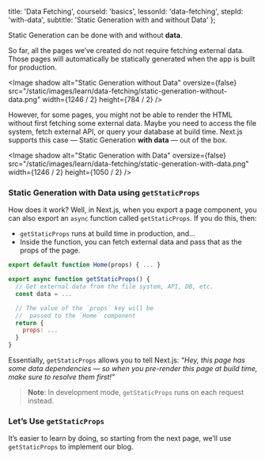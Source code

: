 
  title: 'Data Fetching',
  courseId: 'basics',
  lessonId: 'data-fetching',
  stepId: 'with-data',
  subtitle: 'Static Generation with and without Data'
};

Static Generation can be done with and without **data**.

So far, all the pages we’ve created do not require fetching external data. Those pages will automatically be statically generated when the app is built for production.

<Image
  shadow
  alt="Static Generation without Data"
  oversize={false}
  src="/static/images/learn/data-fetching/static-generation-without-data.png"
  width={1246 / 2}
  height={784 / 2}
/>

However, for some pages, you might not be able to render the HTML without first fetching some external data. Maybe you need to access the file system, fetch external API, or query your database at build time. Next.js supports this case — Static Generation **with data** — out of the box.

<Image
  shadow
  alt="Static Generation with Data"
  oversize={false}
  src="/static/images/learn/data-fetching/static-generation-with-data.png"
  width={1246 / 2}
  height={1050 / 2}
/>

### Static Generation with Data using `getStaticProps`

How does it work? Well, in Next.js, when you export a page component, you can also export an `async` function called `getStaticProps`. If you do this, then:

- `getStaticProps` runs at build time in production, and…
- Inside the function, you can fetch external data and pass that as the props of the page.

```jsx
export default function Home(props) { ... }

export async function getStaticProps() {
  // Get external data from the file system, API, DB, etc.
  const data = ...

  // The value of the `props` key will be
  //  passed to the `Home` component
  return {
    props: ...
  }
}
```

Essentially, `getStaticProps` allows you to tell Next.js: _“Hey, this page has some data dependencies — so when you pre-render this page at build time, make sure to resolve them first!”_

> **Note**: In development mode, `getStaticProps` runs on each request instead.

### Let’s Use `getStaticProps`

It’s easier to learn by doing, so starting from the next page, we’ll use `getStaticProps` to implement our blog.

